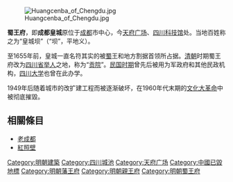 {{unreferenced|time=2018-03-21T15:38:22+00:00}}
[[File:Huangcenba_of_Chengdu.jpg|right]]

'''蜀王府'''，即'''成都皇城'''原位于[[成都|成都]]市中心，今[[天府广场|天府广场]]、[[四川科技馆|四川科技馆]]处。当地百姓称之为“皇城坝”（“坝”，平地义）。

至1655年前，皇城一直名符其实的被[[蜀|蜀]]王和地方割据首领所占据。[[清朝|清朝]]时期蜀王府改为[[四川省|四川省]][[举人|举人]]之地，称为“[[贡院|贡院]]”。[[中華民國大陸時期|民国时期]]曾先后被用为军政府和其他民政机构，[[四川大学|四川大学]]也曾在此办学。

1949年后随着城市的改扩建工程而被逐渐破坏，在1960年代末期的[[文化大革命|文化大革命]]中被彻底摧毀。

==相關條目==
*[[老成都|老成都]]
*[[紅照壁|紅照壁]]
{{明朝王府}}{{四川省境内的古城墙}}

{{Chinese building-stub}}
[[Category:明朝建築|Category:明朝建築]]
[[Category:四川城池|Category:四川城池]]
[[Category:天府广场|Category:天府广场]]
[[Category:中國已毀地標|Category:中國已毀地標]]
[[Category:明朝藩王府|Category:明朝藩王府]]
[[Category:明朝親王府|Category:明朝親王府]]
[[Category:明朝蜀王府|Category:明朝蜀王府]]